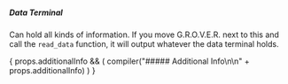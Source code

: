 
##### Data Terminal

Can hold all kinds of information. If you
move G.R.O.V.E.R. next to this and call the `read_data` function, it
will output whatever the data terminal holds.

{
props.additionalInfo && (
compiler("##### Additional Info\n\n" + props.additionalInfo)
)
}

